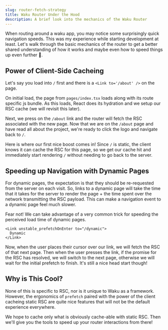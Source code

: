 ```yaml
---
slug: router-fetch-strategy
title: Waku Router Under the Hood
description: A brief look into the mechanics of the Waku Router
---
```


When routing around a waku app, you may notice some surprisingly quick navigation speeds. This was my experience while starting development at least. Let's walk through the basic mechanics of the router to get a better shared understanding of how it works and maybe even how to speed things up even further 🚀.

## Power of Client-Side Cacheing

Let's say you load into `/` first and there is a `<Link to='/about' />` on the page.

On initial load, the page from `pages/index.tsx` loads along with its route specific js bundle. As this loads, React does its hydration and we setup our RSC cache (we will revisit this later).

Next, we press on the `/about` link and the router will fetch the RSC associated with the new page. Now that we are on the `/about` page and have read all about the project, we're ready to click the logo and navigate back to `/`.

Here is where our first nice boost comes in! Since `/` is static, the client knows it can cache the RSC for this page, so we get our cache hit and immediately start rendering `/` without needing to go back to the server.

## Speeding up Navigation with Dynamic Pages

For dynamic pages, the expectation is that they should be re-requested from the server on each visit. So, links to a dynamic page will take the time that it takes for the server to render the page + the time spent over the network transmitting the RSC payload. This can make a navigation event to a dynamic page feel much slower.

Fear not! We can take advantage of a very common trick for speeding the perceived load time of dynamic pages.

```tsx
<Link unstable_prefetchOnEnter to="/dynamic">
  Dynamic
</Link>
```

Now, when the user places their cursor over our link, we will fetch the RSC of that next page. Then when the user presses the link, if the promise for the RSC has resolved, we will switch to the next page, otherwise we will wait for the initial prefetch to finish. It's still a nice head start though!

## Why is This Cool?

None of this is specific to RSC, nor is it unique to Waku as a framework. However, the ergonomics of `prefetch` paired with the power of the client cacheing static RSC are quite nice features that will not be the default experience everywhere.

We hope to cache only what is obviously cache-able with static RSC. Then we'll give you the tools to speed up your router interactions from there!
